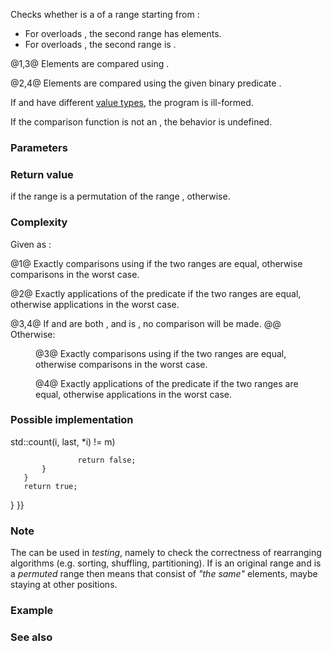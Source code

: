 {{cpp/title|is_permutation}}
{{cpp/algorithm/navbar}}
{{dcl begin}}
{{dcl header|algorithm}}
{{dcl|num=1|since=c++11|notes={{mark constexpr since c++20}}|
template&lt; class ForwardIt1, class ForwardIt2 &gt;
bool is_permutation( ForwardIt1 first1, ForwardIt1 last1,
                     ForwardIt2 first2 );
}}
{{dcl|num=2|since=c++11|notes={{mark constexpr since c++20}}|
template&lt; class ForwardIt1, class ForwardIt2,
          class BinaryPredicate &gt;
bool is_permutation( ForwardIt1 first1, ForwardIt1 last1,
                     ForwardIt2 first2, BinaryPredicate p );
}}
{{dcl|num=3|since=c++14|notes={{mark constexpr since c++20}}|
template&lt; class ForwardIt1, class ForwardIt2 &gt;
bool is_permutation( ForwardIt1 first1, ForwardIt1 last1,
                     ForwardIt2 first2, ForwardIt2 last2 );
}}
{{dcl|num=4|since=c++14|notes={{mark constexpr since c++20}}|
template&lt; class ForwardIt1, class ForwardIt2,
          class BinaryPredicate &gt;
bool is_permutation( ForwardIt1 first1, ForwardIt1 last1,
                     ForwardIt2 first2, ForwardIt2 last2,
                     BinaryPredicate p );
}}
{{dcl end}}

Checks whether {{range|first1|last1}} is a {{enwiki|permutation}} of a range starting from {{c|first2}}:
* For overloads {{v|1,2}}, the second range has {{c|std::distance(first1, last1)}} elements.
* For overloads {{v|3,4}}, the second range is {{range|first2|last2}}.

@1,3@ Elements are compared using {{c/core|1=operator==}}.

@2,4@ Elements are compared using the given binary predicate {{c|p}}.

If {{tt|ForwardIt1}} and {{tt|ForwardIt2}} have different [[cpp/iterator#Types and writability|value types]], the program is ill-formed.

If the comparison function is not an {{enwiki|equivalence relation}}, the behavior is undefined.

===Parameters===
{{par begin}}
{{par|first1, last1|the range of elements to compare}}
{{par|first2, last2|the second range to compare}}
{{par pred2 eq|p|p1=InputIt1|p2=InputIt2}}
{{par hreq}}
{{par req named|ForwardIt1, ForwardIt2|ForwardIterator}}
{{par end}}

===Return value===
{{c|true}} if the range {{range|first1|last1}} is a permutation of the range {{range|first2|last2}}, {{c|false}} otherwise.

===Complexity===
Given {{mathjax-or|\(\scriptsize N\)|N}} as {{c|std::distance(first1, last1)}}:

@1@ Exactly {{mathjax-or|\(\scriptsize N\)|N}} comparisons using {{c/core|1=operator==}} if the two ranges are equal, otherwise {{mathjax-or|\(\scriptsize O(N^2)\)|O(N{{su|p=2}})}} comparisons in the worst case.

@2@ Exactly {{mathjax-or|\(\scriptsize N\)|N}} applications of the predicate {{c|p}} if the two ranges are equal, otherwise {{mathjax-or|\(\scriptsize O(N^2)\)|O(N{{su|p=2}})}} applications in the worst case.

@3,4@ If {{tt|ForwardIt1}} and {{tt|ForwardIt2}} are both {{named req|RandomAccessIterator}}, and {{c|1=last1 - first1 != last2 - first2}} is {{c|true}}, no comparison will be made.
@@ Otherwise:

:@3@ Exactly {{mathjax-or|\(\scriptsize N\)|N}} comparisons using {{c/core|1=operator==}} if the two ranges are equal, otherwise {{mathjax-or|\(\scriptsize O(N^2)\)|O(N{{su|p=2}})}} comparisons in the worst case.

:@4@ Exactly {{mathjax-or|\(\scriptsize N\)|N}} applications of the predicate {{c|p}} if the two ranges are equal, otherwise {{mathjax-or|\(\scriptsize O(N^2)\)|O(N{{su|p=2}})}} applications in the worst case.

===Possible implementation===
{{eq fun|1=
template&lt;class ForwardIt1, class ForwardIt2&gt;
bool is_permutation(ForwardIt1 first, ForwardIt1 last,
                    ForwardIt2 d_first)
{
    // skip common prefix
    std::tie(first, d_first) = std::mismatch(first, last, d_first);
    
    // iterate over the rest, counting how many times each element
    // from [first, last) appears in [d_first, d_last)
    if (first != last)
    {
        ForwardIt2 d_last = std::next(d_first, std::distance(first, last));
        for (ForwardIt1 i = first; i != last; ++i)
        {
            if (i != std::find(first, i, *i))
                continue; // this *i has been checked
            
            auto m = std::count(d_first, d_last, *i);
            if (m == 0 {{!!}} std::count(i, last, *i) != m)
                return false;
        }
    }
    return true;
}
}}

===Note===
The {{tt|std::is_permutation}} can be used in ''testing'', namely to check the correctness of rearranging algorithms (e.g. sorting, shuffling, partitioning). If {{tt|x}} is an original range and {{tt|y}} is a ''permuted'' range then {{c|1=std::is_permutation(x, y) == true}} means that {{tt|y}} consist of ''"the same"'' elements, maybe staying at other positions.

===Example===
{{example
|
|code=
#include &lt;algorithm&gt;
#include &lt;iostream&gt;

template&lt;typename Os, typename V&gt;
Os&amp; operator&lt;&lt;(Os&amp; os, const V&amp; v)
{
    os &lt;&lt; "{ ";
    for (const auto&amp; e : v)
        os &lt;&lt; e &lt;&lt; ' ';
    return os &lt;&lt; '}';
}

int main()
{
    static constexpr auto v1 = {1, 2, 3, 4, 5};
    static constexpr auto v2 = {3, 5, 4, 1, 2};
    static constexpr auto v3 = {3, 5, 4, 1, 1};
    
    std::cout &lt;&lt; v2 &lt;&lt; " is a permutation of " &lt;&lt; v1 &lt;&lt; ": " &lt;&lt; std::boolalpha
              &lt;&lt; std::is_permutation(v1.begin(), v1.end(), v2.begin()) &lt;&lt; '\n'
              &lt;&lt; v3 &lt;&lt; " is a permutation of " &lt;&lt; v1 &lt;&lt; ": "
              &lt;&lt; std::is_permutation(v1.begin(), v1.end(), v3.begin()) &lt;&lt; '\n';
}
|output=
{ 3 5 4 1 2 } is a permutation of { 1 2 3 4 5 }: true
{ 3 5 4 1 1 } is a permutation of { 1 2 3 4 5 }: false
}}

===See also===
{{dsc begin}}
{{dsc inc|cpp/algorithm/dsc next_permutation}}
{{dsc inc|cpp/algorithm/dsc prev_permutation}}
{{dsc inc|cpp/concepts/dsc equivalence_relation}}
{{dsc inc|cpp/algorithm/ranges/dsc is_permutation}}
{{dsc end}}

{{langlinks|de|es|fr|it|ja|pt|ru|zh}}